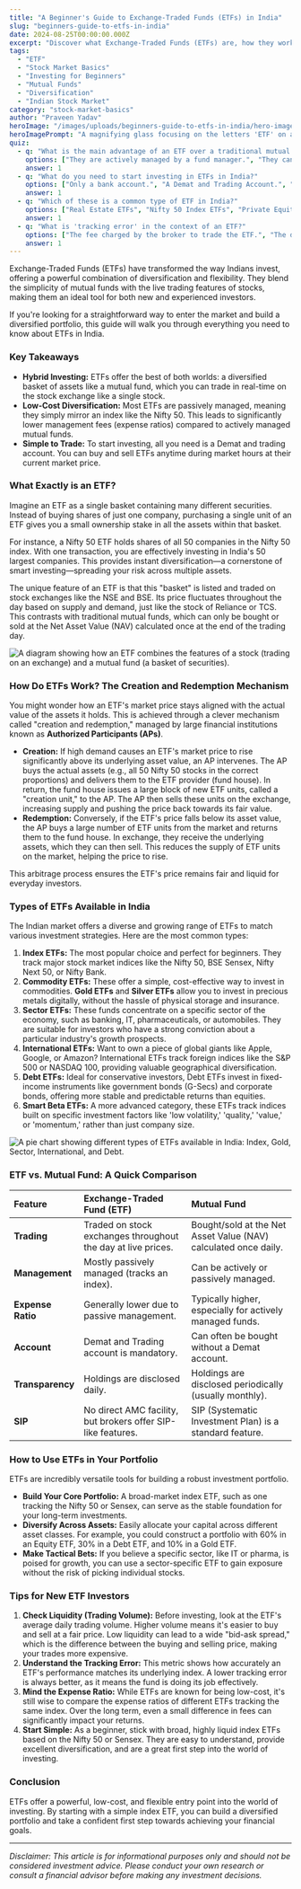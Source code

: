 ```yaml
---
title: "A Beginner's Guide to Exchange-Traded Funds (ETFs) in India"
slug: "beginners-guide-to-etfs-in-india"
date: 2024-08-25T00:00:00.000Z
excerpt: "Discover what Exchange-Traded Funds (ETFs) are, how they work, and how you can use them to build a diversified investment portfolio in India. This guide covers everything from the basics to practical tips for new investors."
tags:
  - "ETF"
  - "Stock Market Basics"
  - "Investing for Beginners"
  - "Mutual Funds"
  - "Diversification"
  - "Indian Stock Market"
category: "stock-market-basics"
author: "Praveen Yadav"
heroImage: "/images/uploads/beginners-guide-to-etfs-in-india/hero-image.jpg"
heroImagePrompt: "A magnifying glass focusing on the letters 'ETF' on a stock market chart, symbolizing a detailed look into Exchange-Traded Funds for investors."
quiz:
  - q: "What is the main advantage of an ETF over a traditional mutual fund?"
    options: ["They are actively managed by a fund manager.", "They can be bought and sold throughout the day at market prices.", "They always guarantee higher returns."]
    answer: 1
  - q: "What do you need to start investing in ETFs in India?"
    options: ["Only a bank account.", "A Demat and Trading Account.", "A special license from SEBI."]
    answer: 1
  - q: "Which of these is a common type of ETF in India?"
    options: ["Real Estate ETFs", "Nifty 50 Index ETFs", "Private Equity ETFs"]
    answer: 1
  - q: "What is 'tracking error' in the context of an ETF?"
    options: ["The fee charged by the broker to trade the ETF.", "The difference between the ETF's returns and the returns of the index it tracks.", "A mistake in your buy or sell order."]
    answer: 1
---
```


Exchange-Traded Funds (ETFs) have transformed the way Indians invest, offering a powerful combination of diversification and flexibility. They blend the simplicity of mutual funds with the live trading features of stocks, making them an ideal tool for both new and experienced investors.

If you're looking for a straightforward way to enter the market and build a diversified portfolio, this guide will walk you through everything you need to know about ETFs in India.

### Key Takeaways

*   **Hybrid Investing:** ETFs offer the best of both worlds: a diversified basket of assets like a mutual fund, which you can trade in real-time on the stock exchange like a single stock.
*   **Low-Cost Diversification:** Most ETFs are passively managed, meaning they simply mirror an index like the Nifty 50. This leads to significantly lower management fees (expense ratios) compared to actively managed mutual funds.
*   **Simple to Trade:** To start investing, all you need is a Demat and trading account. You can buy and sell ETFs anytime during market hours at their current market price.

### What Exactly is an ETF?

Imagine an ETF as a single basket containing many different securities. Instead of buying shares of just one company, purchasing a single unit of an ETF gives you a small ownership stake in all the assets within that basket.

For instance, a Nifty 50 ETF holds shares of all 50 companies in the Nifty 50 index. With one transaction, you are effectively investing in India's 50 largest companies. This provides instant diversification—a cornerstone of smart investing—spreading your risk across multiple assets.

The unique feature of an ETF is that this "basket" is listed and traded on stock exchanges like the NSE and BSE. Its price fluctuates throughout the day based on supply and demand, just like the stock of Reliance or TCS. This contrasts with traditional mutual funds, which can only be bought or sold at the Net Asset Value (NAV) calculated once at the end of the trading day.

![A diagram showing how an ETF combines the features of a stock (trading on an exchange) and a mutual fund (a basket of securities).](/images/uploads/beginners-guide-to-etfs-in-india/etf-hybrid-concept.png)

### How Do ETFs Work? The Creation and Redemption Mechanism

You might wonder how an ETF's market price stays aligned with the actual value of the assets it holds. This is achieved through a clever mechanism called "creation and redemption," managed by large financial institutions known as **Authorized Participants (APs)**.

*   **Creation:** If high demand causes an ETF's market price to rise significantly above its underlying asset value, an AP intervenes. The AP buys the actual assets (e.g., all 50 Nifty 50 stocks in the correct proportions) and delivers them to the ETF provider (fund house). In return, the fund house issues a large block of new ETF units, called a "creation unit," to the AP. The AP then sells these units on the exchange, increasing supply and pushing the price back towards its fair value.
*   **Redemption:** Conversely, if the ETF's price falls below its asset value, the AP buys a large number of ETF units from the market and returns them to the fund house. In exchange, they receive the underlying assets, which they can then sell. This reduces the supply of ETF units on the market, helping the price to rise.

This arbitrage process ensures the ETF's price remains fair and liquid for everyday investors.

### Types of ETFs Available in India

The Indian market offers a diverse and growing range of ETFs to match various investment strategies. Here are the most common types:

1.  **Index ETFs:** The most popular choice and perfect for beginners. They track major stock market indices like the Nifty 50, BSE Sensex, Nifty Next 50, or Nifty Bank.
2.  **Commodity ETFs:** These offer a simple, cost-effective way to invest in commodities. **Gold ETFs** and **Silver ETFs** allow you to invest in precious metals digitally, without the hassle of physical storage and insurance.
3.  **Sector ETFs:** These funds concentrate on a specific sector of the economy, such as banking, IT, pharmaceuticals, or automobiles. They are suitable for investors who have a strong conviction about a particular industry's growth prospects.
4.  **International ETFs:** Want to own a piece of global giants like Apple, Google, or Amazon? International ETFs track foreign indices like the S&P 500 or NASDAQ 100, providing valuable geographical diversification.
5.  **Debt ETFs:** Ideal for conservative investors, Debt ETFs invest in fixed-income instruments like government bonds (G-Secs) and corporate bonds, offering more stable and predictable returns than equities.
6.  **Smart Beta ETFs:** A more advanced category, these ETFs track indices built on specific investment factors like 'low volatility,' 'quality,' 'value,' or 'momentum,' rather than just company size.

![A pie chart showing different types of ETFs available in India: Index, Gold, Sector, International, and Debt.](/images/uploads/beginners-guide-to-etfs-in-india/types-of-etfs.png)

### ETF vs. Mutual Fund: A Quick Comparison

| Feature          | Exchange-Traded Fund (ETF)                                  | Mutual Fund                                                        |
| :--------------- | :---------------------------------------------------------- | :----------------------------------------------------------------- |
| **Trading**      | Traded on stock exchanges throughout the day at live prices. | Bought/sold at the Net Asset Value (NAV) calculated once daily.    |
| **Management**   | Mostly passively managed (tracks an index).                 | Can be actively or passively managed.                              |
| **Expense Ratio**| Generally lower due to passive management.                  | Typically higher, especially for actively managed funds.           |
| **Account**      | Demat and Trading account is mandatory.                     | Can often be bought without a Demat account.                       |
| **Transparency** | Holdings are disclosed daily.                               | Holdings are disclosed periodically (usually monthly).             |
| **SIP**          | No direct AMC facility, but brokers offer SIP-like features.| SIP (Systematic Investment Plan) is a standard feature.            |

### How to Use ETFs in Your Portfolio

ETFs are incredibly versatile tools for building a robust investment portfolio.

*   **Build Your Core Portfolio:** A broad-market index ETF, such as one tracking the Nifty 50 or Sensex, can serve as the stable foundation for your long-term investments.
*   **Diversify Across Assets:** Easily allocate your capital across different asset classes. For example, you could construct a portfolio with 60% in an Equity ETF, 30% in a Debt ETF, and 10% in a Gold ETF.
*   **Make Tactical Bets:** If you believe a specific sector, like IT or pharma, is poised for growth, you can use a sector-specific ETF to gain exposure without the risk of picking individual stocks.

### Tips for New ETF Investors

1.  **Check Liquidity (Trading Volume):** Before investing, look at the ETF's average daily trading volume. Higher volume means it's easier to buy and sell at a fair price. Low liquidity can lead to a wide "bid-ask spread," which is the difference between the buying and selling price, making your trades more expensive.
2.  **Understand the Tracking Error:** This metric shows how accurately an ETF's performance matches its underlying index. A lower tracking error is always better, as it means the fund is doing its job effectively.
3.  **Mind the Expense Ratio:** While ETFs are known for being low-cost, it's still wise to compare the expense ratios of different ETFs tracking the same index. Over the long term, even a small difference in fees can significantly impact your returns.
4.  **Start Simple:** As a beginner, stick with broad, highly liquid index ETFs based on the Nifty 50 or Sensex. They are easy to understand, provide excellent diversification, and are a great first step into the world of investing.

### Conclusion

ETFs offer a powerful, low-cost, and flexible entry point into the world of investing. By starting with a simple index ETF, you can build a diversified portfolio and take a confident first step towards achieving your financial goals.

---
*Disclaimer: This article is for informational purposes only and should not be considered investment advice. Please conduct your own research or consult a financial advisor before making any investment decisions.*